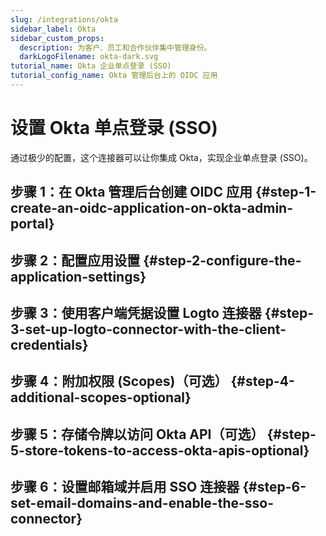 ```yaml
---
slug: /integrations/okta
sidebar_label: Okta
sidebar_custom_props:
  description: 为客户、员工和合作伙伴集中管理身份。
  darkLogoFilename: okta-dark.svg
tutorial_name: Okta 企业单点登录 (SSO)
tutorial_config_name: Okta 管理后台上的 OIDC 应用
---
```




# 设置 Okta 单点登录 (SSO)

通过极少的配置，这个连接器可以让你集成 Okta，实现企业单点登录 (SSO)。

<GuideTip />

## 步骤 1：在 Okta 管理后台创建 OIDC 应用 \{#step-1-create-an-oidc-application-on-okta-admin-portal}

<Step1 />

## 步骤 2：配置应用设置 \{#step-2-configure-the-application-settings}

<Step2 />

## 步骤 3：使用客户端凭据设置 Logto 连接器 \{#step-3-set-up-logto-connector-with-the-client-credentials}

<Step3 />

## 步骤 4：附加权限 (Scopes)（可选） \{#step-4-additional-scopes-optional}

<Step4 />

## 步骤 5：存储令牌以访问 Okta API（可选） \{#step-5-store-tokens-to-access-okta-apis-optional}

<Step5 />

## 步骤 6：设置邮箱域并启用 SSO 连接器 \{#step-6-set-email-domains-and-enable-the-sso-connector}

<Step6 />
